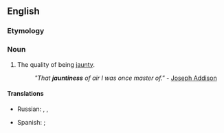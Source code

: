 ==English==

===Etymology===
{{suffix|en|jaunty|ness}}

===Noun===
{{en-noun|~|es}}

# The quality of being [[jaunty]].
#: ''"That '''jauntiness''' of air I was once master of."'' - [[w:Joseph Addison|Joseph Addison]]

====Translations====
{{trans-top|quality of being jaunty}}
* Russian: {{t+|ru|изя́щество|n}}, {{t+|ru|грацио́зность|f}}, {{t+|ru|элега́нтность|f}}
{{trans-mid}}
* Spanish: {{t+|es|animación|f}}; {{t+|es|vivacidad|f}}
{{trans-bottom}}